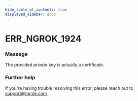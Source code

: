 ```yaml
---
hide_table_of_contents: true
displayed_sidebar: docs
---
```



# ERR_NGROK_1924

### Message

The provided private key is actually a certificate.

<ErrorDetails error="err_ngrok_1924" />

### Further help

If you're having trouble resolving this error, please reach out to [support@ngrok.com](mailto:support@ngrok.com?subject=Help%20with%20ERR_NGROK_1924)

